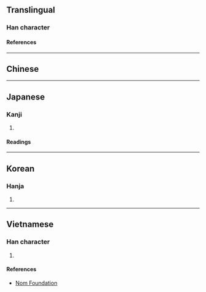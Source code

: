 {{also|棋}}
{{character info/new}}
==Translingual==

===Han character===
{{Han char|rn=75|rad=木|as=08|sn=12|four=|canj=TCD|ids=⿱其木}}

====References====
{{Han ref|kx=0532.020|dkj=14921|dj=0920.100|hdz=21224.050|uh=68CA}}

----

==Chinese==
{{zh-see|棋|v}}

----

==Japanese==

===Kanji===
{{ja-kanji|grade=|rs=木08}}

# {{defn|lang=ja|sort=木08}}

====Readings====
{{ja-readings
|on=き, ぎ
|kun=ご, ごいし, こま
}}

----

==Korean==

===Hanja===
{{ko-hanja|기}}

# {{defn|lang=ko|sort=木08}}

----

==Vietnamese==

===Han character===
{{vi-readings|rs=木08|reading=[[cờ]], [[kì]]}}

# {{defn|lang=vi|sort=木08}}

====References====
* [http://nomfoundation.org/common/nom_details.php?codepoint=68ca Nom Foundation]